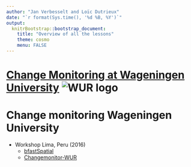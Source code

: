 ```yaml
---
author: "Jan Verbesselt and Loïc Dutrieux"
date: "`r format(Sys.time(), '%d %B, %Y')`"
output:
  knitrBootstrap::bootstrap_document:
    title: "Overview of all the lessons"
    theme: cosmo
    menu: FALSE
---
```


# [Change Monitoring at Wageningen University](https://geoscripting-wur.github.io/) ![WUR logo](http://www.wageningenur.nl/upload/f9a0b5f2-15c5-4b84-9e14-20ef02f5e265_wur-logo.png)

# Change monitoring Wageningen University

* Workshop Lima, Peru (2016)
    * [bfastSpatial](http://changemonitor-wur.github.io/talks/bfastSpatial-2016/)
    * [Changemonitor-WUR](http://changemonitor-wur.github.io/talks/change-detection-2016/)



